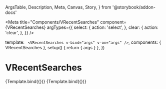   ArgsTable,
  Description,
  Meta,
  Canvas,
  Story,
} from '@storybook/addon-docs'


<Meta
  title="Components/VRecentSearches"
  component={VRecentSearches}
  argTypes={{
    select: {
      action: 'select',
    },
    clear: {
      action: 'clear',
    },
  }}
/>

  template: `
    <VRecentSearches v-bind="args" v-on="args" />`,
  components: { VRecentSearches },
  setup() {
    return { args }
  },
})

# VRecentSearches

<Description of={VRecentSearches} />

<ArgsTable of={VRecentSearches} />

<Canvas>
  <Story
    name="Default"
    args={{
      entries: ['addition', 'subtraction', 'multiplication', 'division'],
    }}
  >
    {Template.bind({})}
  </Story>
</Canvas>

<Canvas>
  <Story name="No history">{Template.bind({})}</Story>
</Canvas>

